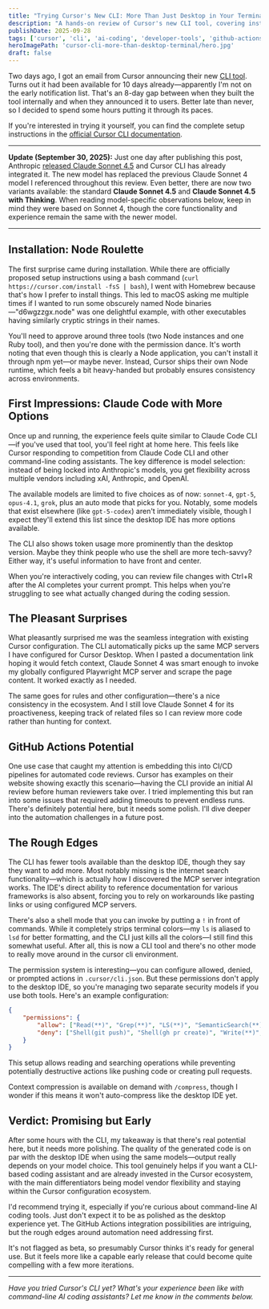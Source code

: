 ```yaml
---
title: "Trying Cursor's New CLI: More Than Just Desktop in Your Terminal"
description: "A hands-on review of Cursor's new CLI tool, covering installation quirks, model flexibility, GitHub Actions potential, and how it compares to desktop coding assistants."
publishDate: 2025-09-28
tags: ['cursor', 'cli', 'ai-coding', 'developer-tools', 'github-actions']
heroImagePath: 'cursor-cli-more-than-desktop-terminal/hero.jpg'
draft: false
---
```



<AutoOptimizedImage
    src={heroImage}
    alt="Cursor CLI interface showing terminal window with AI coding assistant features and model selection options"
    loading="eager"
/>

Two days ago, I got an email from Cursor announcing their new [CLI tool](https://cursor.com/cli). Turns out it had been available for 10 days already—apparently I'm not on the early notification list. That's an 8-day gap between when they built the tool internally and when they announced it to users. Better late than never, so I decided to spend some hours putting it through its paces.

If you're interested in trying it yourself, you can find the complete setup instructions in the [official Cursor CLI documentation](https://cursor.com/docs/cli/overview).

---

**Update (September 30, 2025):** Just one day after publishing this post, Anthropic [released Claude Sonnet 4.5](https://www.anthropic.com/news/claude-sonnet-4-5) and Cursor CLI has already integrated it. The new model has replaced the previous Claude Sonnet 4 model I referenced throughout this review. Even better, there are now two variants available: the standard **Claude Sonnet 4.5** and **Claude Sonnet 4.5 with Thinking**. When reading model-specific observations below, keep in mind they were based on Sonnet 4, though the core functionality and experience remain the same with the newer model.

---

## Installation: Node Roulette

The first surprise came during installation. While there are officially proposed setup instructions using a bash command (`curl https://cursor.com/install -fsS | bash`), I went with Homebrew because that's how I prefer to install things. This led to macOS asking me multiple times if I wanted to run some obscurely named Node binaries—"d6wgzzgx.node" was one delightful example, with other executables having similarly cryptic strings in their names.

You'll need to approve around three tools (two Node instances and one Ruby tool), and then you're done with the permission dance. It's worth noting that even though this is clearly a Node application, you can't install it through npm yet—or maybe never. Instead, Cursor ships their own Node runtime, which feels a bit heavy-handed but probably ensures consistency across environments.

## First Impressions: Claude Code with More Options

Once up and running, the experience feels quite similar to Claude Code CLI—if you've used that tool, you'll feel right at home here. This feels like Cursor responding to competition from Claude Code CLI and other command-line coding assistants. The key difference is model selection: instead of being locked into Anthropic's models, you get flexibility across multiple vendors including xAI, Anthropic, and OpenAI.

The available models are limited to five choices as of now: `sonnet-4`, `gpt-5`, `opus-4.1`, `grok`, plus an auto mode that picks for you. Notably, some models that exist elsewhere (like `gpt-5-codex`) aren't immediately visible, though I expect they'll extend this list since the desktop IDE has more options available.

The CLI also shows token usage more prominently than the desktop version. Maybe they think people who use the shell are more tech-savvy? Either way, it's useful information to have front and center.

<ImageLightbox
    src={screenshotImage}
    alt="Cursor CLI interface in action, showing the interactive terminal session with model selection, token usage display, and file editing capabilities"
    loading="lazy"
    class="w-full my-6 shadow-lg rounded-lg"
/>

When you're interactively coding, you can review file changes with Ctrl+R after the AI completes your current prompt. This helps when you're struggling to see what actually changed during the coding session.

## The Pleasant Surprises

What pleasantly surprised me was the seamless integration with existing Cursor configuration. The CLI automatically picks up the same MCP servers I have configured for Cursor Desktop. When I pasted a documentation link hoping it would fetch context, Claude Sonnet 4 was smart enough to invoke my globally configured Playwright MCP server and scrape the page content. It worked exactly as I needed.

The same goes for rules and other configuration—there's a nice consistency in the ecosystem. And I still love Claude Sonnet 4 for its proactiveness, keeping track of related files so I can review more code rather than hunting for context.

## GitHub Actions Potential

One use case that caught my attention is embedding this into CI/CD pipelines for automated code reviews. Cursor has examples on their website showing exactly this scenario—having the CLI provide an initial AI review before human reviewers take over. I tried implementing this but ran into some issues that required adding timeouts to prevent endless runs. There's definitely potential here, but it needs some polish. I'll dive deeper into the automation challenges in a future post.

## The Rough Edges

The CLI has fewer tools available than the desktop IDE, though they say they want to add more. Most notably missing is the internet search functionality—which is actually how I discovered the MCP server integration works. The IDE's direct ability to reference documentation for various frameworks is also absent, forcing you to rely on workarounds like pasting links or using configured MCP servers.

There's also a shell mode that you can invoke by putting a `!` in front of commands. While it completely strips terminal colors—my `ls` is aliased to `lsd` for better formatting, and the CLI just kills all the colors—I still find this somewhat useful. After all, this is now a CLI tool and there's no other mode to really move around in the cursor cli environment.

The permission system is interesting—you can configure allowed, denied, or prompted actions in `.cursor/cli.json`. But these permissions don't apply to the desktop IDE, so you're managing two separate security models if you use both tools. Here's an example configuration:

```json
{
    "permissions": {
        "allow": ["Read(**)", "Grep(**)", "LS(**)", "SemanticSearch(**)", "Shell(gh pr view **)", "Shell(gh api **)"],
        "deny": ["Shell(git push)", "Shell(gh pr create)", "Write(**)", "Delete(**)"]
    }
}
```

This setup allows reading and searching operations while preventing potentially destructive actions like pushing code or creating pull requests.

Context compression is available on demand with `/compress`, though I wonder if this means it won't auto-compress like the desktop IDE yet.

## Verdict: Promising but Early

After some hours with the CLI, my takeaway is that there's real potential here, but it needs more polishing. The quality of the generated code is on par with the desktop IDE when using the same models—output really depends on your model choice. This tool genuinely helps if you want a CLI-based coding assistant and are already invested in the Cursor ecosystem, with the main differentiators being model vendor flexibility and staying within the Cursor configuration ecosystem.

I'd recommend trying it, especially if you're curious about command-line AI coding tools. Just don't expect it to be as polished as the desktop experience yet. The GitHub Actions integration possibilities are intriguing, but the rough edges around automation need addressing first.

It's not flagged as beta, so presumably Cursor thinks it's ready for general use. But it feels more like a capable early release that could become quite compelling with a few more iterations.

---

_Have you tried Cursor's CLI yet? What's your experience been like with command-line AI coding assistants? Let me know in the comments below._

